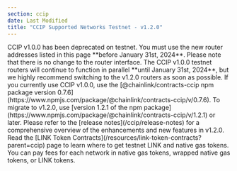 ```yaml
---
section: ccip
date: Last Modified
title: "CCIP Supported Networks Testnet - v1.2.0"
---
```



<Aside type="caution" title="Deprecation Notice for CCIP v1.0.0 on Testnet">
  CCIP v1.0.0 has been deprecated on testnet. You must use the new router addresses listed in this page **before January
  31st, 2024**. Please note that there is no change to the router interface. The CCIP v1.0.0 testnet routers will
  continue to function in parallel **until January 31st, 2024**, but we highly recommend switching to the v1.2.0 routers
  as soon as possible. If you currently use CCIP v1.0.0, use the [@chainlink/contracts-ccip npm package version
  0.7.6](https://www.npmjs.com/package/@chainlink/contracts-ccip/v/0.7.6). To migrate to v1.2.0, use [version 1.2.1 of
  the npm package](https://www.npmjs.com/package/@chainlink/contracts-ccip/v/1.2.1) or later. Please refer to the
  [release notes](/ccip/release-notes) for a comprehensive overview of the enhancements and new features in v1.2.0.
</Aside>

<Aside type="note" title="Testnet tokens">
  Read the [LINK Token Contracts](/resources/link-token-contracts?parent=ccip) page to learn where to get testnet LINK
  and native gas tokens. You can pay fees for each network in native gas tokens, wrapped native gas tokens, or LINK
  tokens.
</Aside>

<Main environment={Environment.Testnet} version={Version.V1_2_0} />
